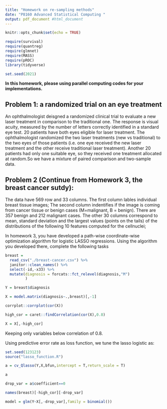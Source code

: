 ```yaml
---
title: "Homework on re-sampling methods"
date: "P8160 Advanced Statistical Computing "
output: pdf_document #html_document
---
```


```r
knitr::opts_chunk$set(echo = TRUE)

require(survival)
require(quantreg)
require(glmnet)
require(MASS)
require(pROC)
library(tidyverse)

set.seed(2021)
```
**In this homework, please using parallel computing codes for your implementations.**

## Problem 1: a randomized trial on an eye treatment

An ophthalmologist deisgned a randomized clinical trial to evaluate a new laser treatment in comparison to the traditional one.  The response is visual acuity, measured by the number of letters correctly identified in a standard eye test.  20 patients have both eyes eligible for laser treatment. The ophthalmologist randomized the two laser treatments (new vs traditional) to the two eyes of those patients (i.e. one eye received the new laser treatment and the other receive traditional laser treatment). Another 20 patients had only one suitable eye, so they received one treatment allocated at random.So we have a mixture of paired comparison and two-sample data.

\begin{verbatim}
> blue <- c(4,69,87,35,39,79,31,79,65,95,68,
           62,70,80,84,79,66,75,59,77,36,86,
           39,85,74,72,69,85,85,72)
> red <-c(62,80,82,83,0,81,28,69,48,90,63,
        77,0,55,83,85,54,72,58,68,88,83,78,
        30,58,45,78,64,87,65)
> acui<-data.frame(str=c(rep(0,20),
            rep(1,10)),red,blue)
\end{verbatim}


\vskip 20pt

\textbf{Answer the following question:}
 
\begin{enumerate}
\item[(1)]  The treatment effect of the new laser treatment is defined as $$E(Y\mid \mbox{trt = new}) - E(Y\mid \mbox{trt = traditional}).$$  Estimate the treatment effect using the collected data. 
\item[(2)] Use bootstrap to construct 95% confidence interval of the treatment effect. Describe your bootstrap procedure, and what is your conclusion from the bootstrap CI?
\end{enumerate}





## Problem 2 (Continue from Homework 3, the breast cancer sutdy): 


The data \textit{breast-cancer.csv} have 569 row and 33 columns. The first column \textbf{ID} lables individual breast tissue images; The second column \textbf{Diagnonsis} indentifies if the image is coming from cancer tissue or benign cases (M=malignant, B = benign). There are 357  benign and 212  malignant cases. The other 30 columns correspond to mean, standard deviation and the largest values (points on the tails) of the distributions of the following 10 features computed for the cellnuclei;
\begin{itemize}
\item radius (mean of distances from center to points on the perimeter)
\item texture (standard deviation of gray-scale values)
\item perimeter
\item area
\item smoothness (local variation in radius lengths)
\item compactness ($perimeter^2/area -1$)
\item concavity (severity of concave portions of the contour)
\item concave points (number of concave portions of the contour)
\item symmetry
\item fractal dimension ("coastline approximation" - 1)
\end{itemize}


In homework 3, you have developed a path-wise coordinate-wise optimization algorithm for logistic LASSO regressions. Using the algorithm you developed there, complete the following tasks 


\begin{enumerate}
\item Propose and implement a 5-fold cross-validation aglorithm to select the turning parameter in the logistic LASSO regression.  We call the logistic-LASSO with CV-selected $\lambda$ as the "optimal" logistic LASSO


\item Using the selected predictors from the  "optimal" logistic LASSO to predict the probability of malignant for each of the images (Note that estimates from logistic-Lasso are biased. You need to re-fit the logistic regression with the selected predictors to estimate the probability.)  How well the predictors classify the images?

\item Using the bootstraping smoothing idea to re-evaluate the probabilities of malignant. How well the new predictors classify the images?
\end{enumerate}

```r
breast = 
  read_csv("./breast-cancer.csv") %>% 
  janitor::clean_names() %>% 
  select(-id,-x33) %>% 
  mutate(diagnosis = forcats::fct_relevel(diagnosis,"M")
         )

Y = breast$diagnosis

X = model.matrix(diagnosis~.,breast)[,-1]

corrplot::corrplot(cor(X))

high_cor = caret::findCorrelation(cor(X),0.8)

X = X[,-high_cor]
```

Keeping only variables below correlation of 0.8.

Using predictive error rate as loss function, we tune the lasso logistic as:

```r
set.seed(123123)
source("lasso_function.R")

a = cv_Qlasso(Y,X,bfun,intercept = T,return_scale = T)

a

drop_var = a$coefficient==0

names(breast)[-high_cor][-drop_var]

model = glm(Y~X[,-drop_var],family = binomial())
```

